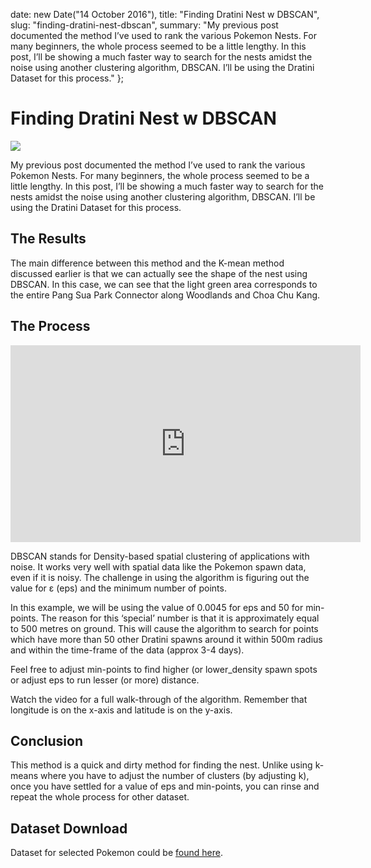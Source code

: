 

  date: new Date("14 October 2016"),
  title: "Finding Dratini Nest w DBSCAN",
  slug: "finding-dratini-nest-dbscan",
  summary: "My previous post documented the method I’ve used to rank the various Pokemon Nests. For many beginners, the whole process seemed to be a little lengthy. In this post, I’ll be showing a much faster way to search for the nests amidst the noise using another clustering algorithm, DBSCAN. I’ll be using the Dratini Dataset for this process."
};

Finding Dratini Nest w DBSCAN
===

<div class="text-center m-4">
  <img src="/blog/2016/10/DBSCAN-Dratini.jpg" style={{width:"50%"}}/>
</div>

My previous post documented the method I’ve used to rank the various Pokemon Nests. For many beginners, the whole process seemed to be a little lengthy. In this post, I’ll be showing a much faster way to search for the nests amidst the noise using another clustering algorithm, DBSCAN. I’ll be using the Dratini Dataset for this process.

## The Results

The main difference between this method and the K-mean method discussed earlier is that we can actually see the shape of the nest using DBSCAN. In this case, we can see that the light green area corresponds to the entire Pang Sua Park Connector along Woodlands and Choa Chu Kang.

## The Process

<div class="text-center m-4">
  <iframe width="560" height="315" src="https://www.youtube.com/embed/Pl3ET2ZlgNc" frameborder="0" allow="accelerometer; autoplay; encrypted-media; gyroscope; picture-in-picture" allowfullscreen></iframe>
</div>

DBSCAN stands for Density-based spatial clustering of applications with noise. It works very well with spatial data like the Pokemon spawn data, even if it is noisy. The challenge in using the algorithm is figuring out the value for  ε (eps) and the minimum number of points.

In this example, we will be using the value of 0.0045 for eps and 50 for min-points. The reason for this ‘special’ number is that it is approximately equal to 500 metres on ground. This will cause the algorithm to search for points which have more than 50 other Dratini spawns around it within 500m radius and within the time-frame of the data (approx 3-4 days).

Feel free to adjust min-points to find higher (or lower_density spawn spots or adjust eps to run lesser (or more) distance.

Watch the video for a full walk-through of the algorithm. Remember that longitude is on the x-axis and latitude is on the y-axis.

## Conclusion
This method is a quick and dirty method for finding the nest. Unlike using k-means where you have to adjust the number of clusters (by adjusting k), once you have settled for a value of eps and min-points, you can rinse and repeat the whole process for other dataset.

## Dataset Download
Dataset for selected Pokemon could be [found here](https://drive.google.com/file/d/0Bz6FvGZETzEwb1BBRjdnaWhxY3M/view).

